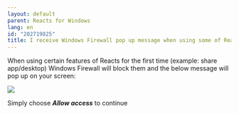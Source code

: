 ```yaml
---
layout: default
parent: Reacts for Windows
lang: en
id: "202719825"
title: I receive Windows Firewall pop up message when using some of Reacts features for the first time
---
```

When using certain features of Reacts for the first time (example: share app/desktop) Windows Firewall will block them and the below message will pop up on your screen:

![](@assets/attachments/windows_firewall_message.png)

Simply choose _**Allow access**_ to continue


